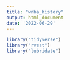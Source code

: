 ```yaml
---
title: "wnba_history"
output: html_document
date: '2022-06-29'
---
```


```r

library("tidyverse")
library("rvest")
library("lubridate")

```

